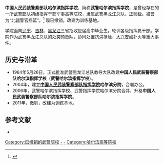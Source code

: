 {{高校
|名称    ={{nowrap|中国人民武装警察部队哈尔滨指挥学院}}
|外文名  =
|图像    =
|图像说明=[[中华人民共和国人民警察警徽|中华人民共和国人民警察警徽]]<sub>（83式）</sub>
|校训    =
|建校    =1984年5月26日
|闭校    =2011年
|类型    =武警军事高校
|校长    =
|院长    =？
|头衔    =政委
|头衔者 =？
|书记    =
|教师    =
|职工    =
|学生    =
|地址    ={{CHN}}[[黑龙江省|黑龙江省]][[哈尔滨市|哈尔滨市]][[道里区|道里区]]
|校园环境=
|面积    =200亩
|代表色  =
|隶属    =[[武警黑龙江总队|武警黑龙江总队]]
|邮编    =
|电话    =
|网站    =
|标志    =
|脚注    =
}}

'''中国人民武装警察部队哈尔滨指挥学院'''，简称'''武警哈尔滨指挥学院'''，是曾经存在的一所[[武警部队|武警部队]]初级指挥干部军事高等院校，隶属武警黑龙江总队，[[正师级|正师级]]。被誉为“北疆警官摇篮”。<ref>{{Cite web |url=http://www.chinamil.com.cn/site1/2008a/2008-06/02/content_1294532.htm |title=中国军网：武警哈尔滨指挥学院 |accessdate=2011-03-10 |archive-date=2011-03-24 |archive-url=https://web.archive.org/web/20110324053455/http://www.chinamil.com.cn/site1/2008a/2008-06/02/content_1294532.htm |dead-url=no }}</ref> 现已撤销，改建为训练基地。

学院面向[[辽宁|辽宁]]、[[吉林|吉林]]、[[黑龙江|黑龙江]]三省招收应届高中毕业生，轮训各级指挥员干部。学院作为武警黑龙江总队的处突预备队，协同处置抗洪抢险、[[大兴安岭|大兴安岭]]扑火等重大事件。

== 历史与沿革 ==
*1984年5月26日，正式批准武警黑龙江总队教导大队改建'''中国人民武装警察部队哈尔滨指挥学校'''（'''武警哈尔滨指挥学校'''）。
*2004年，建立'''[[中国人民武装警察部队指挥学院|中国人民武装警察部队指挥学院]]哈尔滨分院'''，合署办公。
*2006年，武警哈尔滨指挥学校、武警指挥学院哈尔滨分院合并，升格'''中国人民武装警察部队哈尔滨指挥学院'''。
*2011年，撤销，改建为训练基地。

== 参考文献 ==
{{Reflist}}
{{ReflistH}}
* {{cite news |author = 战勇 |title = 细雨润过满园春——武警哈尔滨指挥学院加强教员队伍建设 |newspaper = 今日信息报 |date = 2007-10-12 }}
{{ReflistF}}

[[Category:已撤销的武警院校|Category:已撤销的武警院校]]
[[Category:中国人民武装警察部队正师级单位|-]]
[[Category:中国人民武装警察部队黑龙江省总队|-]]
[[Category:哈尔滨高等院校|Category:哈尔滨高等院校]]

{{军事教育小作品}}